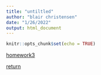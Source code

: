 ```yaml
---
title: "untiltled"
author: "blair christensen"
date: "1/26/2022"
output: html_document
---
```


```r
knitr::opts_chunk$set(echo = TRUE)
``` 
[homework3](hwk3.html)

[return](index.html)
